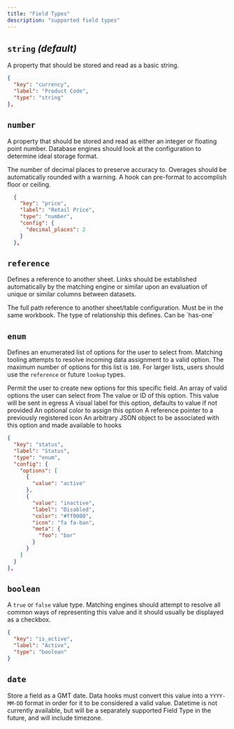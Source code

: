 ```yaml
---
title: "Field Types"
description: "supported field types"
---
```


## `string` _(default)_

A property that should be stored and read as a basic string.

```json
{
  "key": "currency",
  "label": "Product Code",
  "type": "string"
},
```

## `number`

A property that should be stored and read as either an integer or floating point
number. Database engines should look at the configuration to determine ideal
storage format.

<ParamField path="config.decimal_places" default="0" type="number">
  The number of decimal places to preserve accuracy to. Overages should be
  automatically rounded with a warning. A hook can pre-format to accomplish
  floor or ceiling.
</ParamField>

```json
  {
    "key": "price",
    "label": "Retail Price",
    "type": "number",
    "config": {
      "decimal_places": 2
    }
  },
```

## `reference`

Defines a reference to another sheet. Links should be established automatically
by the matching engine or similar upon an evaluation of unique or similar
columns between datasets.

<ParamField path="config.ref" required>
  The full path reference to another sheet/table configuration. Must be in the
  same workbook.
</ParamField>
<ParamField path="config.relationship" required>
  The type of relationship this defines. Can be `has-one`
</ParamField>

## `enum`

Defines an enumerated list of options for the user to select from. Matching
tooling attempts to resolve incoming data assignment to a valid option. The
maximum number of options for this list is `100`. For larger lists, users should
use the `reference` or future `lookup` types.

<ParamField path="config.allow_custom" default="false" type="boolean">
  Permit the user to create new options for this specific field.
</ParamField>

<ParamField path="config.options" required>
  An array of valid options the user can select from
</ParamField>

<Expandable title="options" type="array" defaultOpen={true}>

<ParamField path="value" required>
  The value or ID of this option. This value will be sent in egress
</ParamField>

<ParamField path="label" default="value" type="string">
  A visual label for this option, defaults to value if not provided
</ParamField>

<ParamField path="color" type="string">
  An optional color to assign this option
</ParamField>

<ParamField path="icon" type="string">
  A reference pointer to a previously registered icon
</ParamField>

<ParamField path="meta" type="object">
  An arbitrary JSON object to be associated with this option and made available to hooks
</ParamField>
</Expandable>

```json
{
  "key": "status",
  "label": "Status",
  "type": "enum",
  "config": {
    "options": [
      {
        "value": "active"
      },
      {
        "value": "inactive",
        "label": "Disabled",
        "color": "#ff0000",
        "icon": "fa fa-ban",
        "meta": {
          "foo": "bar"
        }
      }
    ]
  }
},
```

## `boolean`

A `true` or `false` value type. Matching engines should attempt to resolve all
common ways of representing this value and it should usually be displayed as a
checkbox.

```json
{
  "key": "is_active",
  "label": "Active",
  "type": "boolean"
}
```

## `date`

Store a field as a GMT date. Data hooks must convert this value into a
`YYYY-MM-DD` format in order for it to be considered a valid value. Datetime is
not currently available, but will be a separately supported Field Type in the
future, and will include timezone.
